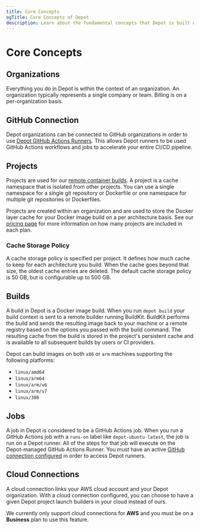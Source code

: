 ```yaml
---
title: Core Concepts
ogTitle: Core Concepts of Depot
description: Learn about the fundamental concepts that Depot is built on for faster Docker image builds.
---
```


# Core Concepts

## Organizations

Everything you do in Depot is within the context of an organization. An organization typically represents a single company or team. Billing is on a per-organization basis.

## GitHub Connection

Depot organizations can be connected to GitHub organizations in order to use [Depot GitHub Actions Runners](/docs/github-actions/overview). This allows Depot runners to be used GitHub Actions workflows and jobs to accelerate your entire CI/CD pipeline.

## Projects

Projects are used for our [remote container builds](/docs/container-builds/overview). A project is a cache namespace that is isolated from other projects. You can use a single namespace for a single git repository or Dockerfile or one namespace for multiple git repositories or Dockerfiles.

Projects are created within an organization and are used to store the Docker layer cache for your Docker image build on a per architecture basis. See our [pricing page](/pricing) for more information on how many projects are included in each plan.

### Cache Storage Policy

A cache storage policy is specified per project. It defines how much cache to keep for each architecture you build. When the cache goes beyond that size, the oldest cache entries are deleted. The default cache storage policy is 50 GB, but is configurable up to 500 GB.

## Builds

A build in Depot is a Docker image build. When you run `depot build` your build context is sent to a remote builder running BuildKit. BuildKit performs the build and sends the resulting image back to your machine or a remote registry based on the options you passed with the build command. The resulting cache from the build is stored in the project's persistent cache and is available to all subsequent builds by users or CI providers.

Depot can build images on both `x86` or `arm` machines supporting the following platforms:

- `linux/amd64`
- `linux/arm64`
- `linux/arm/v6`
- `linux/arm/v7`
- `linux/386`

## Jobs

A job in Depot is considered to be a GitHub Actions job. When you run a GitHub Actions job with a `runs-on` label like `depot-ubuntu-latest`, the job is run on a Depot runner. All of the steps for that job will execute on the Depot-managed GitHub Actions Runner. You must have an active [GitHub connection configured](/docs/github-actions/quickstart#connect-to-github) in order to access Depot runners.

## Cloud Connections

A cloud connection links your AWS cloud account and your Depot organization. With a cloud connection configured, you can choose to have a given Depot project launch builders in your cloud instead of ours.

We currently only support cloud connections for **AWS** and you must be on a **Business** plan to use this feature.
